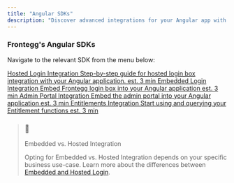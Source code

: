 ```yaml
---
title: "Angular SDKs"
description: "Discover advanced integrations for your Angular app with Frontegg's SDKs"
---
```


### Frontegg's Angular SDKs

Navigate to the relevant SDK from the menu below:

[ Hosted Login Integration Step-by-step guide for hosted login box integration with your Angular application. est. 3 min ](https://docs.frontegg.com/v2.0.2/docs/angular-hosted-login-guide) [ Embedded Login Integration Embed Frontegg login box into your Angular application est. 3 min ](https://docs.frontegg.com/v2.0.2/docs/angular-embedded-login-guide) [ Admin Portal Integration  Embed the admin portal into your Angular application est. 3 min ](https://docs.frontegg.com/v2.0.2/docs/angular-self-service) [ Entitlements Integration Start using and querying your Entitlement functions est. 3 min ](https://docs.frontegg.com/v2.0.2/docs/angular-integration-entitlements) 

> ### 📘
> 
> Embedded vs. Hosted Integration
> 
> Opting for Embedded vs. Hosted Integration depends on your specific business use-case. Learn more about the differences between [Embedded and Hosted Login](/docs/embedded-vs-hosted-login).